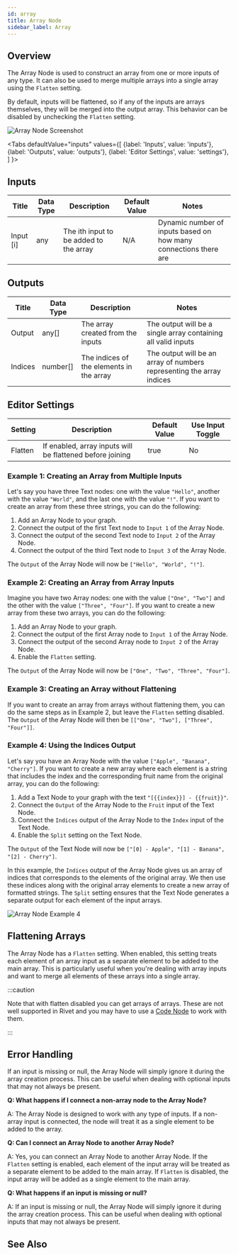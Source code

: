 ```yaml
---
id: array
title: Array Node
sidebar_label: Array
---
```



## Overview

The Array Node is used to construct an array from one or more inputs of any type. It can also be used to merge multiple arrays into a single array using the `Flatten` setting.

By default, inputs will be flattened, so if any of the inputs are arrays themselves, they will be merged into the output array. This behavior can be disabled by unchecking the `Flatten` setting.

![Array Node Screenshot](./assets/array-node.png)

<Tabs
  defaultValue="inputs"
  values={[
    {label: 'Inputs', value: 'inputs'},
    {label: 'Outputs', value: 'outputs'},
    {label: 'Editor Settings', value: 'settings'},
  ]
}>

<TabItem value="inputs">

## Inputs

| Title     | Data Type | Description                            | Default Value | Notes                                                            |
| --------- | --------- | -------------------------------------- | ------------- | ---------------------------------------------------------------- |
| Input [i] | any       | The ith input to be added to the array | N/A           | Dynamic number of inputs based on how many connections there are |

</TabItem>

<TabItem value="outputs">

## Outputs

| Title   | Data Type | Description                              | Notes                                                                 |
| ------- | --------- | ---------------------------------------- | --------------------------------------------------------------------- |
| Output  | any[]     | The array created from the inputs        | The output will be a single array containing all valid inputs         |
| Indices | number[]  | The indices of the elements in the array | The output will be an array of numbers representing the array indices |

</TabItem>

<TabItem value="settings">

## Editor Settings

| Setting | Description                                               | Default Value | Use Input Toggle |
| ------- | --------------------------------------------------------- | ------------- | ---------------- |
| Flatten | If enabled, array inputs will be flattened before joining | true          | No               |

</TabItem>

</Tabs>

### Example 1: Creating an Array from Multiple Inputs

Let's say you have three Text nodes: one with the value `"Hello"`, another with the value `"World"`, and the last one with the value `"!"`. If you want to create an array from these three strings, you can do the following:

1. Add an Array Node to your graph.
2. Connect the output of the first Text node to `Input 1` of the Array Node.
3. Connect the output of the second Text node to `Input 2` of the Array Node.
4. Connect the output of the third Text node to `Input 3` of the Array Node.

The `Output` of the Array Node will now be `["Hello", "World", "!"]`.

### Example 2: Creating an Array from Array Inputs

Imagine you have two Array nodes: one with the value `["One", "Two"]` and the other with the value `["Three", "Four"]`. If you want to create a new array from these two arrays, you can do the following:

1. Add an Array Node to your graph.
2. Connect the output of the first Array node to `Input 1` of the Array Node.
3. Connect the output of the second Array node to `Input 2` of the Array Node.
4. Enable the `Flatten` setting.

The `Output` of the Array Node will now be `["One", "Two", "Three", "Four"]`.

### Example 3: Creating an Array without Flattening

If you want to create an array from arrays without flattening them, you can do the same steps as in Example 2, but leave the `Flatten` setting disabled. The `Output` of the Array Node will then be `[["One", "Two"], ["Three", "Four"]]`.

### Example 4: Using the Indices Output

Let's say you have an Array Node with the value `["Apple", "Banana", "Cherry"]`. If you want to create a new array where each element is a string that includes the index and the corresponding fruit name from the original array, you can do the following:

1. Add a Text Node to your graph with the text `"[{{index}}] - {{fruit}}"`.
2. Connect the `Output` of the Array Node to the `Fruit` input of the Text Node.
3. Connect the `Indices` output of the Array Node to the `Index` input of the Text Node.
4. Enable the `Split` setting on the Text Node.

The `Output` of the Text Node will now be `["[0] - Apple", "[1] - Banana", "[2] - Cherry"]`.

In this example, the `Indices` output of the Array Node gives us an array of indices that corresponds to the elements of the original array. We then use these indices along with the original array elements to create a new array of formatted strings. The `Split` setting ensures that the Text Node generates a separate output for each element of the input arrays.

![Array Node Example 4](./assets/array-node-example-04.png)

## Flattening Arrays

The Array Node has a `Flatten` setting. When enabled, this setting treats each element of an array input as a separate element to be added to the main array. This is particularly useful when you're dealing with array inputs and want to merge all elements of these arrays into a single array.

:::caution

Note that with flatten disabled you can get arrays of arrays. These are not well supported in Rivet and you may have to use a [Code Node](./code) to work with them.

:::

## Error Handling

If an input is missing or null, the Array Node will simply ignore it during the array creation process. This can be useful when dealing with optional inputs that may not always be present.

**Q: What happens if I connect a non-array node to the Array Node?**

A: The Array Node is designed to work with any type of inputs. If a non-array input is connected, the node will treat it as a single element to be added to the array.

**Q: Can I connect an Array Node to another Array Node?**

A: Yes, you can connect an Array Node to another Array Node. If the `Flatten` setting is enabled, each element of the input array will be treated as a separate element to be added to the main array. If `Flatten` is disabled, the input array will be added as a single element to the main array.

**Q: What happens if an input is missing or null?**

A: If an input is missing or null, the Array Node will simply ignore it during the array creation process. This can be useful when dealing with optional inputs that may not always be present.

## See Also

